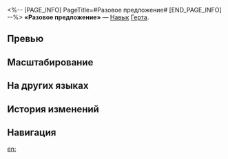 <%-- [PAGE_INFO]
PageTitle=#Разовое предложение#
[END_PAGE_INFO] --%>
{{Навык Инфобокс
|Название         = Разовое предложение
|Изображение      = Навык Разовое предложение.png
|Персонаж         = Герта
|Тип              = Навык
|Тэг              = Групповая атака
|УронСтойк        = 10
|ЭнергияГен       = 30
|Энергия          = 
|Длительность     = 
|Описание         = Наносит всем противникам ледяной урон, равный {{Цвет|Выделенный|50%—110%}} от силы атаки Герты. Если НР противника выше или равно 50%, то наносимый ему урон повышается на 20%.
|Свойство1        = 
|Масштабирование1 = 
}}
'''«Разовое предложение»''' — [[Навык]] [[Герта]].

==Превью==
{{Превью
|Файл = Разовое предложение Превью
}}

==Масштабирование==
{{Масштабирование навыка|тип=Навык
|50%;55%;60%;65%;70%;75%;81.25%;87.5%;93.75%;100%;105%;110%;115%;120%;125%
}}

==На других языках==
{{На других языках
|en   = One-Time Offer
|zhs  = 一锤子买卖
|zht  = 一錘子買賣
|ja   = {{Rubi|一度|いちど}}{{Rubi|限|かぎ}}りの{{Rubi|取引|とりひき}}
|ko   = 일회성 거래
|es   = Oferta única
|fr   = Une offre à ne pas manquer
|ru   = Разовое предложение
|th   = One-Time Offer
|vi   = Nhát Búa Đấu Giá Ấn Định
|de   = Einmaliges Angebot
|id   = One-Time Offer
|pt   = Oferta Única
}}

==История изменений==
{{История изменений|3.5}}

==Навигация==
{{Навык Навбокс|Герта}}

[[en:]]